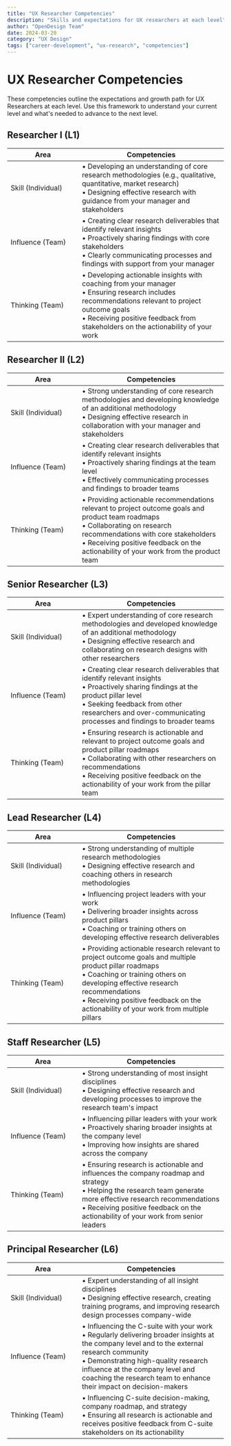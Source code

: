 ```yaml
---
title: "UX Researcher Competencies"
description: "Skills and expectations for UX researchers at each level"
author: "OpenDesign Team"
date: 2024-03-20
category: "UX Design"
tags: ["career-development", "ux-research", "competencies"]
---
```


# UX Researcher Competencies

<div class="bg-[#f6f8fa] border border-[#e5e7eb] rounded-lg p-6 my-8">
  <p class="text-[17px] leading-7 text-[#1a1f36]">
    These competencies outline the expectations and growth path for UX Researchers at each level. Use this framework to understand your current level and what's needed to advance to the next level.
  </p>
</div>

## Researcher I (L1)

<div class="competencies-table">
<table>
<thead>
<tr>
<th style="width: 150px;">Area</th>
<th>Competencies</th>
</tr>
</thead>
<tbody>
<tr>
<td>Skill (Individual)</td>
<td>• Developing an understanding of core research methodologies (e.g., qualitative, quantitative, market research)<br />• Designing effective research with guidance from your manager and stakeholders</td>
</tr>
<tr>
<td>Influence (Team)</td>
<td>• Creating clear research deliverables that identify relevant insights<br />• Proactively sharing findings with core stakeholders<br />• Clearly communicating processes and findings with support from your manager</td>
</tr>
<tr>
<td>Thinking (Team)</td>
<td>• Developing actionable insights with coaching from your manager<br />• Ensuring research includes recommendations relevant to project outcome goals<br />• Receiving positive feedback from stakeholders on the actionability of your work</td>
</tr>
</tbody>
</table>
</div>

## Researcher II (L2)

<div class="competencies-table">
<table>
<thead>
<tr>
<th style="width: 150px;">Area</th>
<th>Competencies</th>
</tr>
</thead>
<tbody>
<tr>
<td>Skill (Individual)</td>
<td>• Strong understanding of core research methodologies and developing knowledge of an additional methodology<br />• Designing effective research in collaboration with your manager and stakeholders</td>
</tr>
<tr>
<td>Influence (Team)</td>
<td>• Creating clear research deliverables that identify relevant insights<br />• Proactively sharing findings at the team level<br />• Effectively communicating processes and findings to broader teams</td>
</tr>
<tr>
<td>Thinking (Team)</td>
<td>• Providing actionable recommendations relevant to project outcome goals and product team roadmaps<br />• Collaborating on research recommendations with core stakeholders<br />• Receiving positive feedback on the actionability of your work from the product team</td>
</tr>
</tbody>
</table>
</div>

## Senior Researcher (L3)

<div class="competencies-table">
<table>
<thead>
<tr>
<th style="width: 150px;">Area</th>
<th>Competencies</th>
</tr>
</thead>
<tbody>
<tr>
<td>Skill (Individual)</td>
<td>• Expert understanding of core research methodologies and developed knowledge of an additional methodology<br />• Designing effective research and collaborating on research designs with other researchers</td>
</tr>
<tr>
<td>Influence (Team)</td>
<td>• Creating clear research deliverables that identify relevant insights<br />• Proactively sharing findings at the product pillar level<br />• Seeking feedback from other researchers and over-communicating processes and findings to broader teams</td>
</tr>
<tr>
<td>Thinking (Team)</td>
<td>• Ensuring research is actionable and relevant to project outcome goals and product pillar roadmaps<br />• Collaborating with other researchers on recommendations<br />• Receiving positive feedback on the actionability of your work from the pillar team</td>
</tr>
</tbody>
</table>
</div>

## Lead Researcher (L4)

<div class="competencies-table">
<table>
<thead>
<tr>
<th style="width: 150px;">Area</th>
<th>Competencies</th>
</tr>
</thead>
<tbody>
<tr>
<td>Skill (Individual)</td>
<td>• Strong understanding of multiple research methodologies<br />• Designing effective research and coaching others in research methodologies</td>
</tr>
<tr>
<td>Influence (Team)</td>
<td>• Influencing project leaders with your work<br />• Delivering broader insights across product pillars<br />• Coaching or training others on developing effective research deliverables</td>
</tr>
<tr>
<td>Thinking (Team)</td>
<td>• Providing actionable research relevant to project outcome goals and multiple product pillar roadmaps<br />• Coaching or training others on developing effective research recommendations<br />• Receiving positive feedback on the actionability of your work from multiple pillars</td>
</tr>
</tbody>
</table>
</div>

## Staff Researcher (L5)

<div class="competencies-table">
<table>
<thead>
<tr>
<th style="width: 150px;">Area</th>
<th>Competencies</th>
</tr>
</thead>
<tbody>
<tr>
<td>Skill (Individual)</td>
<td>• Strong understanding of most insight disciplines<br />• Designing effective research and developing processes to improve the research team's impact</td>
</tr>
<tr>
<td>Influence (Team)</td>
<td>• Influencing pillar leaders with your work<br />• Proactively sharing broader insights at the company level<br />• Improving how insights are shared across the company</td>
</tr>
<tr>
<td>Thinking (Team)</td>
<td>• Ensuring research is actionable and influences the company roadmap and strategy<br />• Helping the research team generate more effective research recommendations<br />• Receiving positive feedback on the actionability of your work from senior leaders</td>
</tr>
</tbody>
</table>
</div>

## Principal Researcher (L6)

<div class="competencies-table">
<table>
<thead>
<tr>
<th style="width: 150px;">Area</th>
<th>Competencies</th>
</tr>
</thead>
<tbody>
<tr>
<td>Skill (Individual)</td>
<td>• Expert understanding of all insight disciplines<br />• Designing effective research, creating training programs, and improving research design processes company-wide</td>
</tr>
<tr>
<td>Influence (Team)</td>
<td>• Influencing the C-suite with your work<br />• Regularly delivering broader insights at the company level and to the external research community<br />• Demonstrating high-quality research influence at the company level and coaching the research team to enhance their impact on decision-makers</td>
</tr>
<tr>
<td>Thinking (Team)</td>
<td>• Influencing C-suite decision-making, company roadmap, and strategy<br />• Ensuring all research is actionable and receives positive feedback from C-suite stakeholders on its actionability</td>
</tr>
</tbody>
</table>
</div>